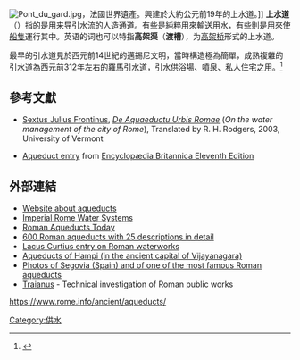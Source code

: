 {{redirect2|水道桥|东京都[[神田川|神田川]]附近地名|水道桥站}}
[[File:Pont_du_gard.jpg|right]]，法國世界遺產。興建於大約公元前19年的上水道。]]{{Expand language}}
'''上水道'''（{{lang-en|aqueduct}}）指的是用来导引水流的人造通道。有些是純粹用來輸送用水，有些則是用來使[[船|船隻]]運行其中。英语的{{lang|en|aqueduct}}词也可以特指'''高架渠'''（'''渡槽'''），为[[高架桥|高架桥]]形式的上水道。

最早的引水道見於西元前14世紀的邁錫尼文明，當時構造極為簡單，成熟複雜的引水道為西元前312年左右的羅馬引水道，引水供浴場、噴泉、私人住宅之用。<ref>{{cite web|url=https://www.worldhistory.org/aqueduct/|title=WorldHistory.org|access-date=2022-01-20|archive-date=2022-01-20|archive-url=https://web.archive.org/web/20220120113228/https://www.worldhistory.org/aqueduct/|dead-url=no}}</ref>

== 參考文獻 ==
* [[Sextus_Julius_Frontinus|Sextus Julius Frontinus]], ''[http://www.uvm.edu/~rrodgers/Frontinus.html De Aquaeductu Urbis Romae] {{Wayback|url=http://www.uvm.edu/~rrodgers/Frontinus.html |date=20071215031508 }}'' (''On the water management of the city of Rome''), Translated by R. H. Rodgers, 2003, University of Vermont

* [https://web.archive.org/web/20130228213302/http://encyclopedia.jrank.org/APO_ARN/AQUEDUCT_Lat_aqua_water_and_duc.html Aqueduct entry] from [[Encyclopædia_Britannica_Eleventh_Edition|Encyclopædia Britannica Eleventh Edition]]

== 外部連結 ==
{{commons|Aqueduct}}
* [https://web.archive.org/web/20050728135604/http://aquaduct.hobbysite.info/ Website about aqueducts]
* [http://www.waterhistory.org/histories/rome/ Imperial Rome Water Systems] {{Wayback|url=http://www.waterhistory.org/histories/rome/ |date=20190610153855 }}
* [https://web.archive.org/web/20050707082217/http://www.dl.ket.org/latin3/mores/aqua/rome.htm Roman Aqueducts Today]
* [http://www.romanaqueducts.info/ 600 Roman aqueducts with 25 descriptions in detail] {{Wayback|url=http://www.romanaqueducts.info/ |date=20120616060124 }}
* [http://penelope.uchicago.edu/Thayer/E/Gazetteer/Periods/Roman/Topics/Engineering/waterworks/home.html Lacus Curtius entry on Roman waterworks]
* [https://web.archive.org/web/20071030143317/http://www.hampi.in/sites/Bukkas_Aqueduct.htm Aqueducts of Hampi (in the ancient capital of Vijayanagara)]
* [http://musique09.free.fr/espagne_new2/thumbnails.php?album=38&lang=english Photos of Segovia (Spain) and of one of the most famous Roman aqueducts] {{Wayback|url=http://musique09.free.fr/espagne_new2/thumbnails.php?album=38&lang=english |date=20111125105319 }} 
* [https://web.archive.org/web/20080528061612/http://traianus.rediris.es/ Traianus] - Technical investigation of Roman public works

https://www.rome.info/ancient/aqueducts/ {{Wayback|url=https://www.rome.info/ancient/aqueducts/ |date=20180527202610 }}
[[Category:供水|Category:供水]]